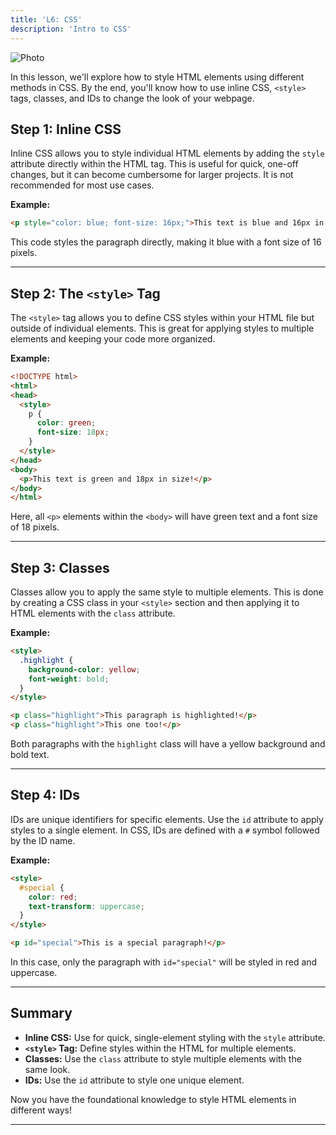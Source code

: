 ```yaml
---
title: 'L6: CSS'
description: 'Intro to CSS'
---
```



<img src="https://picsum.photos/700/300?random=3" align="center" border-radius="20px" alt="Photo" />

In this lesson, we'll explore how to style HTML elements using different methods in CSS. By the end, you'll know how to use inline CSS, `<style>` tags, classes, and IDs to change the look of your webpage.

## Step 1: Inline CSS

Inline CSS allows you to style individual HTML elements by adding the `style` attribute directly within the HTML tag. This is useful for quick, one-off changes, but it can become cumbersome for larger projects. It is not recommended for most use cases.

**Example:**
```html
<p style="color: blue; font-size: 16px;">This text is blue and 16px in size!</p>
```

This code styles the paragraph directly, making it blue with a font size of 16 pixels.

---

## Step 2: The `<style>` Tag

The `<style>` tag allows you to define CSS styles within your HTML file but outside of individual elements. This is great for applying styles to multiple elements and keeping your code more organized.

**Example:**
```html index.html
<!DOCTYPE html>
<html>
<head>
  <style>
    p {
      color: green;
      font-size: 18px;
    }
  </style>
</head>
<body>
  <p>This text is green and 18px in size!</p>
</body>
</html>
```

Here, all `<p>` elements within the `<body>` will have green text and a font size of 18 pixels.

---

## Step 3: Classes

Classes allow you to apply the same style to multiple elements. This is done by creating a CSS class in your `<style>` section and then applying it to HTML elements with the `class` attribute.

**Example:**
```html
<style>
  .highlight {
    background-color: yellow;
    font-weight: bold;
  }
</style>

<p class="highlight">This paragraph is highlighted!</p>
<p class="highlight">This one too!</p>
```

Both paragraphs with the `highlight` class will have a yellow background and bold text.

---

## Step 4: IDs

IDs are unique identifiers for specific elements. Use the `id` attribute to apply styles to a single element. In CSS, IDs are defined with a `#` symbol followed by the ID name.

**Example:**
```html
<style>
  #special {
    color: red;
    text-transform: uppercase;
  }
</style>

<p id="special">This is a special paragraph!</p>
```

In this case, only the paragraph with `id="special"` will be styled in red and uppercase.

---

## Summary

- **Inline CSS:** Use for quick, single-element styling with the `style` attribute.
- **`<style>` Tag:** Define styles within the HTML for multiple elements.
- **Classes:** Use the `class` attribute to style multiple elements with the same look.
- **IDs:** Use the `id` attribute to style one unique element.

Now you have the foundational knowledge to style HTML elements in different ways!

---